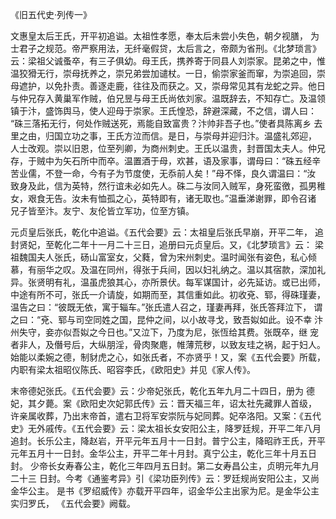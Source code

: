 

《旧五代史·列传一》

文惠皇太后王氏，开平初追谥。太祖性孝愿，奉太后未尝小失色，朝夕视膳， 为士君子之规范。帝严察用法，无纤毫假贷，太后言之，帝颇为省刑。《北梦琐言》 云：梁祖父诚蚤卒，有三子俱幼。母王氏，携养寄于同县人刘崇家。昆弟之中，惟 温狡猾无行，崇母抚养之，崇兄弟尝加谴杖。一日，偷崇家釜而窜，为崇追回，崇 母遮护，以免扑责。善逐走鹿，往往及而获之。又，崇母常见其有龙蛇之异。他日 与仲兄存入黄巢军作贼，伯兄昱与母王氏尚依刘家。温既辞去，不知存亡。及温领 镇于汴，盛饰舆马，使人迎母于崇家。王氏惶恐，辞避深藏，不之信，谓人曰： “硃三落拓无行，何处作贼送死，焉能自致富贵？汴帅非吾子也。”使者具陈离乡 去里之由，归国立功之事，王氏方泣而信。是日，与崇母并迎归汴。温盛礼郊迎， 人士改观。崇以旧恩，位至列卿，为商州刺史。王氏以温贵，封晋国太夫人。仲兄 存，于贼中为矢石所中而卒。温置酒于母，欢甚，语及家事，谓母曰：“硃五经辛 苦业儒，不登一命，今有子为节度使，无忝前人矣！”母不怿，良久谓温曰：“汝 致身及此，信为英特，然行谊未必如先人。硃二与汝同入贼军，身死蛮徼，孤男稚 女，艰食无告。汝未有恤孤之心，英特即有，诸无取也。”温垂涕谢罪，即令召诸 兄子皆至汴。友宁、友伦皆立军功，位至方镇。

元贞皇后张氏，乾化中追谥。《五代会要》云：太祖皇后张氏早崩，开平二年， 追封贤妃，至乾化二年十一月二十三日，追册曰元贞皇后。又，《北梦琐言》云： 梁祖魏国夫人张氏，砀山富室女，父蕤，曾为宋州刺史。温时闻张有姿色，私心倾 慕，有丽华之叹。及温在同州，得张于兵间，因以妇礼纳之。温以其宿款，深加礼 异。张贤明有礼，温虽虎狼其心，亦所景伏。每军谋国计，必先延访。或已出师， 中途有所不可，张氏一介请旋，如期而至，其信重如此。初收兗、郓，得硃瑾妻， 温告之曰：“彼既无依，寓于辎车。”张氏遣人召之，瑾妻再拜，张氏答拜泣下， 谓之曰：“兗、郓与司空同姓之国，昆仲之间，以小故寻戈，致吾姒如此。设不幸 汴州失守，妾亦似吾姒之今日也。”又泣下，乃度为尼，张恆给其费。张既卒，继 宠者非人，及僭号后，大纵朋淫，骨肉聚麀，帷薄荒秽，以致友珪之祸，起于妇人。 始能以柔婉之德，制豺虎之心，如张氏者，不亦贤乎！又，案《五代会要》所载， 内职有梁太祖昭仪陈氏、昭容李氏，《欧阳史》并见《家人传》。

末帝德妃张氏。《五代会要》云：少帝妃张氏，乾化五年九月二十四日，册为 德妃，其夕薨。案《欧阳史次妃郭氏传》云：晋天福三年，诏太社先藏罪人首级， 许亲属收葬，乃出末帝首，遣右卫将军安崇阮与妃同葬。妃卒洛阳。又案：《五代 史》无外戚传。《五代会要》云：梁太祖长女安阳公主，降罗廷规，开平二年八月 追封。长乐公主，降赵岩，开平元年五月十一日封。普宁公主，降昭祚王氏，开平 元年五月十一日封。金华公主，开平二年十月封。真宁公主，乾化三年十月五日封。 少帝长女寿春公主，乾化三年四月五日封。第二女寿昌公主，贞明元年九月二十三 日封。今考《通鉴考异》引《梁功臣列传》云：罗廷规尚安阳公主，又尚金华公主。 是书《罗绍威传》亦载开平四年，诏金华公主出家为尼。是金华公主实归罗氏， 《五代会要》阙载。

